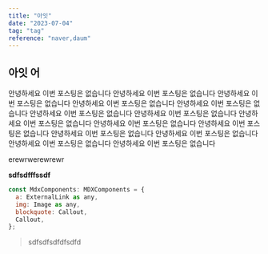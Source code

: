 ```yaml
---
title: "아잇"
date: "2023-07-04"
tag: "tag"
reference: "naver,daum"
---
```


## 아잇 어

안녕하세요 이번 포스팅은 없습니다
안녕하세요 이번 포스팅은 없습니다
안녕하세요 이번 포스팅은 없습니다
안녕하세요 이번 포스팅은 없습니다
안녕하세요 이번 포스팅은 없습니다
안녕하세요 이번 포스팅은 없습니다
안녕하세요 이번 포스팅은 없습니다
안녕하세요 이번 포스팅은 없습니다
안녕하세요 이번 포스팅은 없습니다
안녕하세요 이번 포스팅은 없습니다
안녕하세요 이번 포스팅은 없습니다
안녕하세요 이번 포스팅은 없습니다
안녕하세요 이번 포스팅은 없습니다
안녕하세요 이번 포스팅은 없습니다

<a>erewrwerewrewr</a>

<b>sdfsdfffssdf</b>

```javascript
const MdxComponents: MDXComponents = {
  a: ExternalLink as any,
  img: Image as any,
  blockquote: Callout,
  Callout,
};
```

<blockquote>sdfsdfsdfdfsdfd</blockquote>

